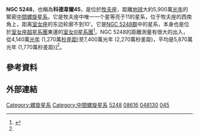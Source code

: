 {{Infobox Galaxy
| name = [[星雲和星團新總表|NGC]] 5248
| image = [[File:Ngc5248-hst-R814G547B336.jpg|275px]]
|caption = [[哈伯太空望遠鏡|哈伯太空望遠鏡]]拍攝的NGC 5248。<br/>創建者：Hubble Legacy Archive.
| epoch = [[J2000|J2000]]
| constellation name = [[牧夫座|牧夫座]]
| type = SAB(rs)bc<ref name="ned">{{cite web
  | title=NASA/IPAC Extragalactic Database
  | work=Results for NGC 5248
  | url=http://nedwww.ipac.caltech.edu/cgi-bin/nph-objsearch?objname=NGC+5248&extend=no
  | accessdate=2010-11-27
  | archive-date=2019-12-22
  | archive-url=https://web.archive.org/web/20191222022401/http://ned.ipac.caltech.edu/cgi-bin/nph-objsearch?objname=NGC+5248&extend=no
  | dead-url=no
  }}</ref>
| ra = {{RA|13|37|32.0}}<ref name="ned" />
| dec = {{DEC|+08|53|07}}<ref name="ned" />
| dist_ly = ~ 5,900萬[[光年|光年]] (~ 1,770萬[[秒差距|秒差距]])<ref name="ned" />
| z = 1,151 ± 1 公里/秒<ref name="ned" />
| size_v = 6′.2 × 4′.5<ref name="ned" />
| appmag_v = 10.97<ref name="ned" />
| names = [[Uppsala_General_Catalogue|UGC]] 08616,<ref name="ned" /> [[Principal_Galaxies_Catalogue|PGC]] 048130,<ref name="ned" /> [[科德韋爾深空天體表|科德韋爾]] 45
}}

'''NGC 5248'''，也稱為'''科德韋爾45'''，是位於[[牧夫座|牧夫座]]，距離[[地球|地球]]大約5,900萬[[光年|光年]]的緊密[[中間螺旋星系|中間螺旋星系]]。它是牧夫座中唯一一个星等亮于11的星系，位于牧夫座的西南角上，距离[[室女座|室女座]]的东边轮廓不到10'。它是[[NGC_5248群|NGC 5248群]]中的星系，本身也是位於[[室女座超星系團|室女座超星系團]]東邊的[[室女III星系團|室女III星系團]]<ref>{{cite web
  | title=The Virgo III Groups
  | work=Atlas of the Universe
  | url=http://www.atlasoftheuniverse.com/galgrps/viriii.html
  | accessdate=2010-11-27
  | archive-date=2016-03-19
  | archive-url=https://web.archive.org/web/20160319080145/http://www.atlasoftheuniverse.com/galgrps/viriii.html
  | dead-url=no
  }}</ref>。NGC 5248的距離測量有很大的出入，從4,140萬[[光年|光年]] (1,270萬[[秒差距|秒差距]])至7,400萬光年 (2,270萬秒差距)，平均是5,870萬光年 (1,770萬秒差距)]<ref name="ned" />。

== 參考資料 ==
{{reflist}}

== 外部連結 ==
{{WikiSky}}

{{科德韋爾天體}}

[[Category:螺旋星系|Category:螺旋星系]]
[[Category:中間螺旋星系|Category:中間螺旋星系]]
[[Category:牧夫座NGC天體|5248]]
[[Category:UGC天體|08616]]
[[Category:PGC天體|048130]]
[[Category:科德韋爾天體|045]]

{{galaxy-stub}}